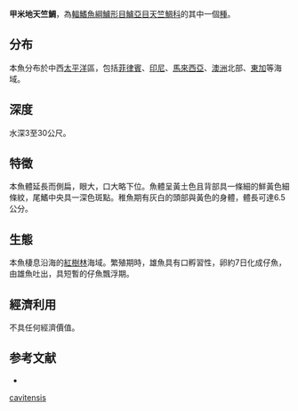 {{Speciesbox
| name = 甲米地天竺鯛
| status = NE
| genus = Apogon
| species = cavitensis
| authority = Jordan & Seale, 1907
| synonyms = *''Amia cavitensis''<br /><small>Jordan & Seale, 1907</small>
*''Amia cavitiensis''<br /><small>Jordan & Seale, 1907</small>
*''Apogon cavitiensis''<br /><small>Jordan & Seale, 1907</small>
*''Apogon virgulatus''<br /><small>Allen & Randall, 1993</small>
}}
'''甲米地天竺鯛'''，為[[輻鰭魚綱|輻鰭魚綱]][[鱸形目|鱸形目]][[鱸亞目|鱸亞目]][[天竺鯛科|天竺鯛科]]的其中一個[[種|種]]。

==分布==
本魚分布於中西[[太平洋|太平洋]]區，包括[[菲律賓|菲律賓]]、[[印尼|印尼]]、[[馬來西亞|馬來西亞]]、[[澳洲|澳洲]]北部、[[東加|東加]]等海域。

==深度==
水深3至30公尺。

==特徵==
本魚體延長而側扁，眼大，口大略下位。魚體呈黃土色且背部具一條細的鮮黃色細條紋，尾鰭中央具一深色斑點。稚魚期有灰白的頭部與黃色的身體，體長可達6.5公分。

==生態==
本魚棲息沿海的[[紅樹林|紅樹林]]海域。繁殖期時，雄魚具有口孵習性，卵約7日化成仔魚，由雄魚吐出，具短暫的仔魚飄浮期。

==經濟利用==
不具任何經濟價值。

==参考文献==
*{{FishBase_species|genus=Apogon|species=cavitensis|year=2011|month=12}}
{{Taxonbar|from=Q1077897}}

[[Category:天竺鯛屬|cavitensis]]
